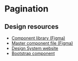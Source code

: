 
<Meta of={PaginationStories} />

# Pagination
<Canvas>
  <Story of={PaginationStories.Default} />
</Canvas>

## Design resources

- [Component library (Figma)](https://www.figma.com/file/qKsxl3ogIlBp7dafgxXuCA/QLD-GOV-DDS?type=design&node-id=23167-395566&mode=design&t=NREcuP5UOBB2Y6G4-4)
- [Master component file (Figma)](https://www.figma.com/file/qKsxl3ogIlBp7dafgxXuCA/QLD-GOV-DDS?type=design&node-id=11056-321779&mode=design&t=YLfxdziHdqD2Ty0o-0)
- [Design System website](https://www.designsystem.qld.gov.au/components/pagination)
- [Bootstrap component](https://getbootstrap.com/docs/5.3/components/pagination/)
